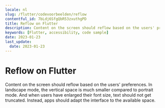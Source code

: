 ```yaml
---
locale: nl
slug: /flutter/codevoorbeelden/reflow
contentful_id: 7bLdj6SfgQbR53zxuthgPD
title: Reflow on Flutter
description: Content on the screen should reflow based on the users' preferences.
keywords: [Flutter, accessibility, code sample]
date: 2023-01-23
last_update:
  date: 2023-01-23
---
```


# Reflow on Flutter

Content on the screen should reflow based on the users' preferences. In landscape mode, the vertical space is much smaller compared to portrait mode. And when users have enlarged their font size, text should not get truncated. Instead, apps should adapt the interface to the available space.

<CodeSample id="screen-reflow" platform="flutter" locale="nl"/>
